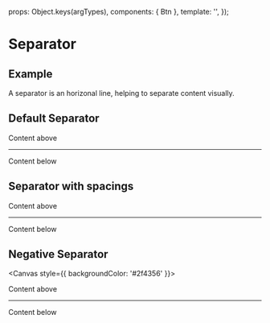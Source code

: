 
<Meta
  title="Components/Separator"
/>

  props: Object.keys(argTypes),
  components: { Btn },
  template: '<Btn :variant="variant" :size="size" :icon="icon" :iconPos="iconPos" :label="label" />',
});

# Separator

## Example

A separator is an horizonal line, helping to separate content visually.

## Default Separator

<Canvas>
<div>
  <div>Content above</div>
  <hr class="separator sperator--negative" />
  <div>Content below</div>
</div>
</Canvas>

## Separator with spacings

<Canvas>
<div>
  <div>Content above</div>
  <hr class="separator separator--xl" />
  <div>Content below</div>
</div>
</Canvas>

## Negative Separator

<Canvas style={{ backgroundColor: '#2f4356' }}>
<div class="text--negative">
  <div>Content above</div>
  <hr class="separator sperator--negative" />
  <div>Content below</div>
</div>
</Canvas>
